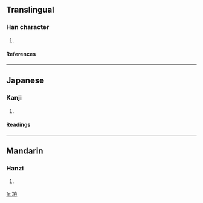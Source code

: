 ==Translingual==
===Han character===
{{Han char|rn=43|rad=尢|as=12|sn=15|four=|canj=大山中一金 (KULMC)}}
# {{defn|Han|sort=尢12}}
====References====
{{Han ref|kx=0299.150|dkj=07614|dj=0594.310|hdz=10557.060|uh=5C35|ud=23605}}
----
==Japanese==
===Kanji===
{{ja-kanji|grade=|rs=尢12}}
# {{defn|Japanese}} 
====Readings====
{{ja-readings|on=[[たい]] (tai), [[で]] (de)|kun=[[うまがやむ]] (umagayamu)}}
----
==Mandarin==
===Hanzi===
{{cmn-hanzi|pin=[[tuí]] (tui2)|wg=t'ui<sup>2</sup>}}
# {{defn|Mandarin}}

[[fr:尵]]